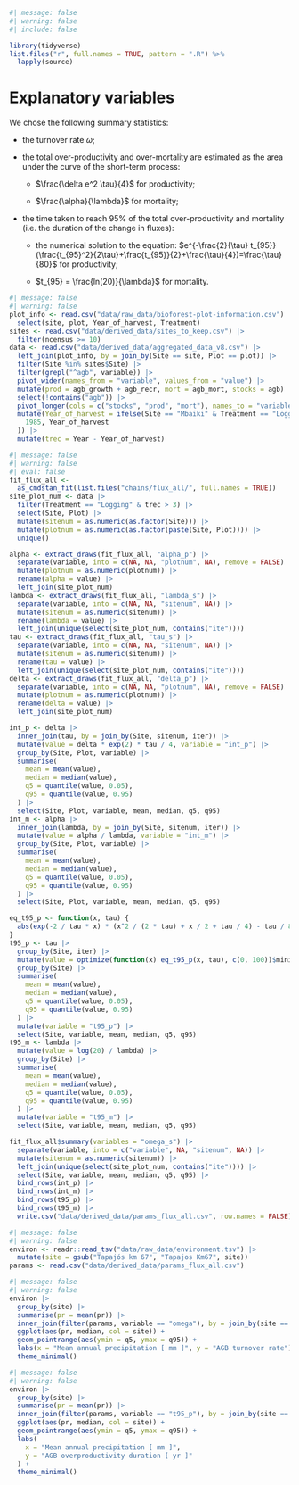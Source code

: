 ```r
#| message: false
#| warning: false
#| include: false

library(tidyverse)
list.files("r", full.names = TRUE, pattern = ".R") %>%
  lapply(source)
```

# Explanatory variables {.unnumbered}

We chose the following summary statistics:

-   the turnover rate $\omega$;

-   the total over-productivity and over-mortality are estimated as the area under the curve of the short-term process:

    -   $\frac{\delta e^2 \tau}{4}$ for productivity;

    -   $\frac{\alpha}{\lambda}$ for mortality;

-   the time taken to reach 95% of the total over-productivity and mortality (i.e. the duration of the change in fluxes):

    -   the numerical solution to the equation: $e^{-\frac{2}{\tau} t_{95}}(\frac{t_{95}^2}{2\tau}+\frac{t_{95}}{2}+\frac{\tau}{4})=\frac{\tau}{80}$ for productivity;

    -   $t_{95} = \frac{ln(20)}{\lambda}$ for mortality.

```r
#| message: false
#| warning: false
plot_info <- read.csv("data/raw_data/bioforest-plot-information.csv") |>
  select(site, plot, Year_of_harvest, Treatment)
sites <- read.csv("data/derived_data/sites_to_keep.csv") |>
  filter(ncensus >= 10)
data <- read.csv("data/derived_data/aggregated_data_v8.csv") |>
  left_join(plot_info, by = join_by(Site == site, Plot == plot)) |>
  filter(Site %in% sites$Site) |>
  filter(grepl("^agb", variable)) |>
  pivot_wider(names_from = "variable", values_from = "value") |>
  mutate(prod = agb_growth + agb_recr, mort = agb_mort, stocks = agb) |>
  select(!contains("agb")) |>
  pivot_longer(cols = c("stocks", "prod", "mort"), names_to = "variable") |>
  mutate(Year_of_harvest = ifelse(Site == "Mbaiki" & Treatment == "Logging",
    1985, Year_of_harvest
  )) |>
  mutate(trec = Year - Year_of_harvest)
```

```r
#| message: false
#| warning: false
#| eval: false
fit_flux_all <-
  as_cmdstan_fit(list.files("chains/flux_all/", full.names = TRUE))
site_plot_num <- data |>
  filter(Treatment == "Logging" & trec > 3) |>
  select(Site, Plot) |>
  mutate(sitenum = as.numeric(as.factor(Site))) |>
  mutate(plotnum = as.numeric(as.factor(paste(Site, Plot)))) |>
  unique()

alpha <- extract_draws(fit_flux_all, "alpha_p") |>
  separate(variable, into = c(NA, NA, "plotnum", NA), remove = FALSE) |>
  mutate(plotnum = as.numeric(plotnum)) |>
  rename(alpha = value) |>
  left_join(site_plot_num)
lambda <- extract_draws(fit_flux_all, "lambda_s") |>
  separate(variable, into = c(NA, NA, "sitenum", NA)) |>
  mutate(sitenum = as.numeric(sitenum)) |>
  rename(lambda = value) |>
  left_join(unique(select(site_plot_num, contains("ite"))))
tau <- extract_draws(fit_flux_all, "tau_s") |>
  separate(variable, into = c(NA, NA, "sitenum", NA)) |>
  mutate(sitenum = as.numeric(sitenum)) |>
  rename(tau = value) |>
  left_join(unique(select(site_plot_num, contains("ite"))))
delta <- extract_draws(fit_flux_all, "delta_p") |>
  separate(variable, into = c(NA, NA, "plotnum", NA), remove = FALSE) |>
  mutate(plotnum = as.numeric(plotnum)) |>
  rename(delta = value) |>
  left_join(site_plot_num)

int_p <- delta |>
  inner_join(tau, by = join_by(Site, sitenum, iter)) |>
  mutate(value = delta * exp(2) * tau / 4, variable = "int_p") |>
  group_by(Site, Plot, variable) |>
  summarise(
    mean = mean(value),
    median = median(value),
    q5 = quantile(value, 0.05),
    q95 = quantile(value, 0.95)
  ) |>
  select(Site, Plot, variable, mean, median, q5, q95)
int_m <- alpha |>
  inner_join(lambda, by = join_by(Site, sitenum, iter)) |>
  mutate(value = alpha / lambda, variable = "int_m") |>
  group_by(Site, Plot, variable) |>
  summarise(
    mean = mean(value),
    median = median(value),
    q5 = quantile(value, 0.05),
    q95 = quantile(value, 0.95)
  ) |>
  select(Site, Plot, variable, mean, median, q5, q95)

eq_t95_p <- function(x, tau) {
  abs(exp(-2 / tau * x) * (x^2 / (2 * tau) + x / 2 + tau / 4) - tau / 80)
}
t95_p <- tau |>
  group_by(Site, iter) |>
  mutate(value = optimize(function(x) eq_t95_p(x, tau), c(0, 100))$minimum) |>
  group_by(Site) |>
  summarise(
    mean = mean(value),
    median = median(value),
    q5 = quantile(value, 0.05),
    q95 = quantile(value, 0.95)
  ) |>
  mutate(variable = "t95_p") |>
  select(Site, variable, mean, median, q5, q95)
t95_m <- lambda |>
  mutate(value = log(20) / lambda) |>
  group_by(Site) |>
  summarise(
    mean = mean(value),
    median = median(value),
    q5 = quantile(value, 0.05),
    q95 = quantile(value, 0.95)
  ) |>
  mutate(variable = "t95_m") |>
  select(Site, variable, mean, median, q5, q95)

fit_flux_all$summary(variables = "omega_s") |>
  separate(variable, into = c("variable", NA, "sitenum", NA)) |>
  mutate(sitenum = as.numeric(sitenum)) |>
  left_join(unique(select(site_plot_num, contains("ite")))) |>
  select(Site, variable, mean, median, q5, q95) |>
  bind_rows(int_p) |>
  bind_rows(int_m) |>
  bind_rows(t95_p) |>
  bind_rows(t95_m) |>
  write.csv("data/derived_data/params_flux_all.csv", row.names = FALSE)
```

```r
#| message: false
#| warning: false
environ <- readr::read_tsv("data/raw_data/environment.tsv") |>
  mutate(site = gsub("Tapajós km 67", "Tapajos Km67", site))
params <- read.csv("data/derived_data/params_flux_all.csv")
```

```r
#| message: false
#| warning: false
environ |>
  group_by(site) |>
  summarise(pr = mean(pr)) |>
  inner_join(filter(params, variable == "omega"), by = join_by(site == Site)) |>
  ggplot(aes(pr, median, col = site)) +
  geom_pointrange(aes(ymin = q5, ymax = q95)) +
  labs(x = "Mean annual precipitation [ mm ]", y = "AGB turnover rate") +
  theme_minimal()
```

```r
#| message: false
#| warning: false
environ |>
  group_by(site) |>
  summarise(pr = mean(pr)) |>
  inner_join(filter(params, variable == "t95_p"), by = join_by(site == Site)) |>
  ggplot(aes(pr, median, col = site)) +
  geom_pointrange(aes(ymin = q5, ymax = q95)) +
  labs(
    x = "Mean annual precipitation [ mm ]",
    y = "AGB overproductivity duration [ yr ]"
  ) +
  theme_minimal()
```

